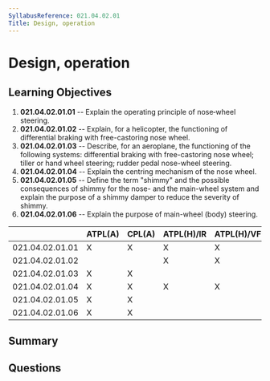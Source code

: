 ```yaml
---
SyllabusReference: 021.04.02.01
Title: Design, operation
---
```


# Design, operation

## Learning Objectives

1. **021.04.02.01.01** -- Explain the operating principle of nose‑wheel
   steering.
2. **021.04.02.01.02** -- Explain, for a helicopter, the functioning of
   differential braking with free-castoring nose wheel.
3. **021.04.02.01.03** -- Describe, for an aeroplane, the functioning of the
   following systems: differential braking with free-castoring nose wheel;
   tiller or hand wheel steering; rudder pedal nose-wheel steering.
4. **021.04.02.01.04** -- Explain the centring mechanism of the nose wheel.
5. **021.04.02.01.05** -- Define the term "shimmy" and the possible consequences
   of shimmy for the nose- and the main-wheel system and explain the purpose of
   a shimmy damper to reduce the severity of shimmy.
6. **021.04.02.01.06** -- Explain the purpose of main-wheel (body) steering.

|                 | ATPL(A) | CPL(A) | ATPL(H)/IR | ATPL(H)/VFR | CPL(H) | IR  | CBIR(A) |
| --------------- | ------- | ------ | ---------- | ----------- | ------ | --- | ------- |
| 021.04.02.01.01 | X       | X      | X          | X           | X      |     |         |
| 021.04.02.01.02 |         |        | X          | X           | X      |     |         |
| 021.04.02.01.03 | X       | X      |            |             |        |     |         |
| 021.04.02.01.04 | X       | X      | X          | X           | X      |     |         |
| 021.04.02.01.05 | X       | X      |            |             |        |     |         |
| 021.04.02.01.06 | X       | X      |            |             |        |     |         |

## Summary

## Questions
